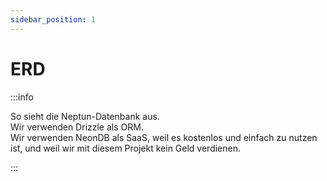 ```yaml
---
sidebar_position: 1
---
```



# ERD

:::info

So sieht die Neptun-Datenbank aus.  
Wir verwenden Drizzle als ORM.  
Wir verwenden NeonDB als SaaS, weil es kostenlos und einfach zu nutzen ist, und weil wir mit diesem Projekt kein Geld verdienen.

:::

<ErdContent />
